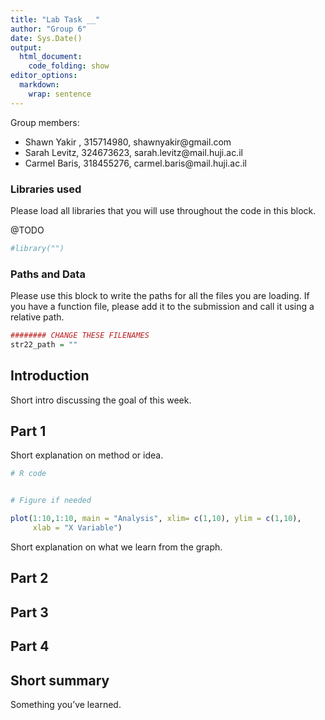 ```yaml
---
title: "Lab Task __"
author: "Group 6"
date: Sys.Date()
output:
  html_document:
    code_folding: show
editor_options: 
  markdown: 
    wrap: sentence
---
```


Group members:

- Shawn Yakir , 315714980, shawnyakir@gmail.com
- Sarah Levitz, 324673623, sarah.levitz@mail.huji.ac.il
- Carmel Baris, 318455276, carmel.baris@mail.huji.ac.il 


### Libraries used

Please load all libraries that you will use throughout the code in this block.

@TODO
```r

#library("")
```


### Paths and Data

Please use this block to write the paths for all the files you are loading. 
If you have a function file, please add it to the submission and call it using a relative path. 

```r
######## CHANGE THESE FILENAMES
str22_path = ""

```

## Introduction 

Short intro discussing the goal of this week.

## Part 1

Short explanation on method or idea. 


```r

# R code 


# Figure if needed

plot(1:10,1:10, main = "Analysis", xlim= c(1,10), ylim = c(1,10), 
     xlab = "X Variable")


```

Short explanation on what we learn from the graph. 


## Part 2


## Part 3

## Part 4

## Short summary

Something you've learned. 
